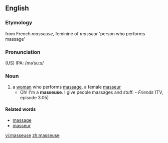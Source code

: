 ==English==
===Etymology===
from French ''masseuse'', feminine of ''masseur'' 'person who performs massage'
===Pronunciation===
(US) IPA: /məˈsuːs/
===Noun===
{{en-noun-reg}}
#a [[woman]] who performs [[massage]], a female [[masseur]]
#*Oh! I'm a '''masseuse'''. I give people massages and stuff. - ''Friends'' (TV, episode 3.05)
====Related words====
*[[massage]]
*[[masseur]]

[[vi:masseuse]]
[[zh:masseuse]]